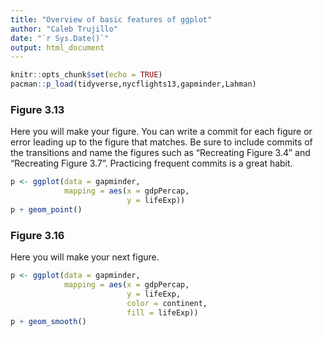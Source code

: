 ```yaml
---
title: "Overview of basic features of ggplot"
author: "Caleb Trujillo"
date: "`r Sys.Date()`"
output: html_document
---
```


```r
knitr::opts_chunk$set(echo = TRUE)
pacman::p_load(tidyverse,nycflights13,gapminder,Lahman)
```

### Figure 3.13

Here you will make your figure. You can write a commit for each figure or error leading up to the figure that matches. Be sure to include commits of the transitions and name the figures such as "Recreating Figure 3.4" and "Recreating Figure 3.7". Practicing frequent commits is a great habit.

```r

p <- ggplot(data = gapminder,
            mapping = aes(x = gdpPercap,
                          y = lifeExp))
p + geom_point() 

```

### Figure 3.16
 
Here you will make your next figure.

```r
p <- ggplot(data = gapminder,
            mapping = aes(x = gdpPercap,
                          y = lifeExp,
                          color = continent,
                          fill = lifeExp))
p + geom_smooth()
```

